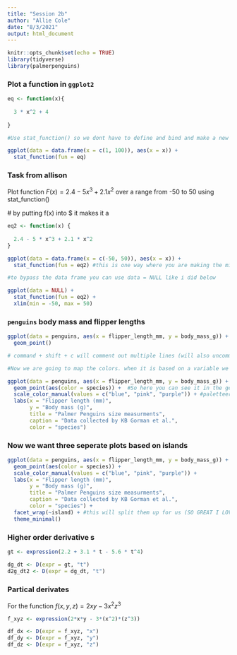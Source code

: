 ```yaml
---
title: "Session 2b"
author: "Allie Cole"
date: "8/3/2021"
output: html_document
---
```


```r
knitr::opts_chunk$set(echo = TRUE)
library(tidyverse)
library(palmerpenguins)
```

### Plot a function in `ggplot2`

```r
eq <- function(x){
  
  3 * x^2 + 4 
  
}

#Use stat_function() so we dont have to define and bind and make a new data frame. this function needs teh begining and end of the data but it still NEEDS to be in a data frame because ggplot is picky

ggplot(data = data.frame(x = c(1, 100)), aes(x = x)) +
  stat_function(fun = eq)


```

### Task from allison

Plot function $F(x)=2.4-5x^3+2.1x^2$ over a range from -50 to 50 using stat_function()

 # by putting f(x) into $ it makes it a 
```r
eq2 <- function(x) {
  
  2.4 - 5 * x^3 + 2.1 * x^2
} 

ggplot(data = data.frame(x = c(-50, 50)), aes(x = x)) +
  stat_function(fun = eq2) #this is one way where you are making the mini data frame 

#to bypass the data frame you can use data = NULL like i did below 

ggplot(data = NULL) +
  stat_function(fun = eq2) +
  xlim(min = -50, max = 50)

```

### `penguins` body mass and flipper lengths 

```r

ggplot(data = penguins, aes(x = flipper_length_mm, y = body_mass_g)) + 
  geom_point()

# command + shift + c will comment out multiple lines (will also uncomment them if you want)

#Now we are going to map the colors. when it is based on a variable we put it inside aes, when its not based on a variable it doesnt have to be within aes 

ggplot(data = penguins, aes(x = flipper_length_mm, y = body_mass_g)) + 
  geom_point(aes(color = species)) +  #So here you can see it in the geom_point becasue it is teh scatter plot we are changing the color of 
  scale_color_manual(values = c("blue", "pink", "purple")) + #paletteer package for colors and palettes
  labs(x = "Flipper length (mm)",
       y = "Body mass (g)",
       title = "Palmer Penguins size measurments",
       caption = "Data collected by KB Gorman et al.",
       color = "species")

```


### Now we want three seperate plots based on islands 

```r
ggplot(data = penguins, aes(x = flipper_length_mm, y = body_mass_g)) + 
  geom_point(aes(color = species)) +   
  scale_color_manual(values = c("blue", "pink", "purple")) + 
  labs(x = "Flipper length (mm)",
       y = "Body mass (g)",
       title = "Palmer Penguins size measurments",
       caption = "Data collected by KB Gorman et al.",
       color = "species") +
  facet_wrap(~island) + #this will split them up for us (SO GREAT I LOVE IT)
  theme_minimal() 

```


### Higher order derivative s

```r
gt <- expression(2.2 + 3.1 * t - 5.6 * t^4)

dg_dt <- D(expr = gt, "t")
d2g_dt2 <- D(expr = dg_dt, "t")

```

### Partical derivates 

For the function $f(x, y, z)= 2xy - 3x^2z^3$ 

```r
f_xyz <- expression(2*x*y - 3*(x^2)*(z^3))

df_dx <- D(expr = f_xyz, "x")
df_dy <- D(expr = f_xyz, "y")
df_dz <- D(expr = f_xyz, "z")
```

















